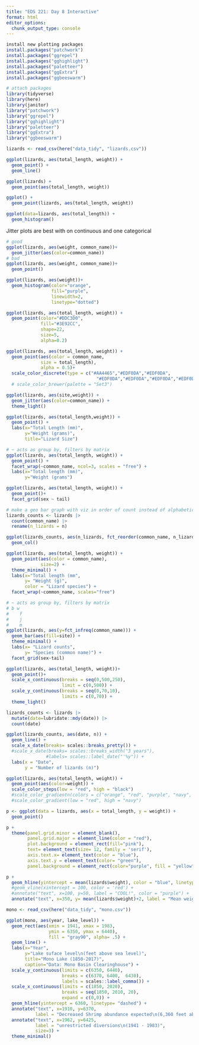 ```yaml
---
title: "EDS 221: Day 8 Interactive"
format: html
editor_options: 
  chunk_output_type: console
---
```


```r
install new plotting packages
install.packages("patchwork")
install.packages("ggrepel")
install.packages("gghighlight")
install.packages("paletteer")
install.packages("ggExtra")
install.packages("ggbeeswarm")
```

```r
# attach packages
library(tidyverse)
library(here)
library(janitor)
library("patchwork")
library("ggrepel")
library("gghighlight")
library("paletteer")
library("ggExtra")
library("ggbeeswarm")
```


```r
lizards <- read_csv(here("data_tidy", "lizards.csv"))
```

```r
ggplot(lizards, aes(total_length, weight)) + 
  geom_point() +
  geom_line()

ggplot(lizards) + 
  geom_point(aes(total_length, weight)) 

ggplot() + 
  geom_point(lizards, aes(total_length, weight))
```

```r
ggplot(data=lizards, aes(total_length)) +
  geom_histogram()
```


Jitter plots are best with on continuous and one categorical 

```r
# good
ggplot(lizards, aes(weight, common_name))+
  geom_jitter(aes(color=common_name))
# bad 
ggplot(lizards, aes(weight, common_name))+
  geom_point()
```


```r
ggplot(lizards, aes(weight))+
  geom_histogram(color="orange", 
                 fill="purple",
                 linewidth=2,
                 linetype="dotted")
```

```r
ggplot(lizards, aes(total_length, weight)) +
  geom_point(color="#DDC3D0",
             fill="#3E92CC",
             shape=22,
             size=5,
             alpha=0.2)
```

```r
ggplot(lizards, aes(total_length, weight)) +
  geom_point(aes(color = common_name,
             size = total_length),
             alpha = 0.5)+
  scale_color_discrete(type = c("#AA4465","#EDF0DA","#EDF0DA",
                                  "#EDF0DA","#EDF0DA","#EDF0DA","#EDF0DA"))
  # scale_color_brewer(palette = "Set3")
```

```r
ggplot(lizards, aes(site,weight)) +
  geom_jitter(aes(color=common_name)) +
  theme_light()
```

```r
ggplot(lizards, aes(total_length,weight)) +
  geom_point() +
  labs(x="Total Length (mm)",
       y="Weight (grams)",
       title="Lizard Size")

```



```r
# ~ acts as group by, filters by matrix
ggplot(lizards, aes(total_length, weight)) +
  geom_point() +
  facet_wrap(~common_name, ncol=3, scales = "free") +
  labs(x="Total length (mm)",
       y="Weight (grams")
```

```r
ggplot(lizards, aes(total_length, weight)) +
  geom_point()+
  facet_grid(sex ~ tail)
```

```r
# make a geo bar graph with viz in order of count instead of alphabetical order
lizards_counts <- lizards |> 
  count(common_name) |> 
  rename(n_lizards = n)

ggplot(lizards_counts, aes(n_lizards, fct_reorder(common_name, n_lizards))) +
  geom_col()
```

```r
ggplot(lizards, aes(total_length, weight)) +
  geom_point(aes(color = common_name),
             size=2) +
  theme_minimal() +
  labs(x="Total length (mm",
       y= "Weight (g)",
       color = "Lizard species") +
  facet_wrap(~common_name, scales="free")
```

```r
# ~ acts as group by, filters by matrix
# b w 
#    f
#    j
#    m
ggplot(lizards, aes(y=fct_infreq(common_name))) +
  geom_bar(aes(fill=site)) +
  theme_minimal() +
  labs(x= "Lizard counts",
       y= "Species (common name)") +
  facet_grid(sex~tail)
```

```r
ggplot(lizards, aes(total_length, weight))+
  geom_point()+
  scale_x_continuous(breaks = seq(0,500,250),
                     limit = c(0,500)) +
  scale_y_continuous(breaks = seq(0,70,10),
                     limits = c(0,70)) +
  theme_light()
```

```r
lizards_counts <- lizards |> 
  mutate(date=lubridate::mdy(date)) |> 
  count(date)

ggplot(lizards_counts, aes(date, n)) +
  geom_line() +
  scale_x_date(breaks= scales::breaks_pretty()) + 
  #scale_x_date(breaks= scales::breaks_width("3 years"),
               #labels= scales::label_date("'%y")) +
  labs(x = "Date",
       y = "Number of lizards (n)")
```

```r
ggplot(lizards, aes(total_length, weight)) +
  geom_point(aes(color=weight)) +
  scale_color_steps(low = "red", high = "black")
  #scale_color_gradientn(colors = c("orange", "red", "purple", "navy", "black"))
  #scale_color_gradient(low = "red", high = "navy")
```


```r
p <- ggplot(data = lizards, aes(x = total_length, y = weight)) +
  geom_point()

p + 
  theme(panel.grid.minor = element_blank(),
        panel.grid.major = element_line(color = "red"),
        plot.background = element_rect(fill="pink"),
        text= element_text(size= 12, family = 'serif'),
        axis.text.x= element_text(color = "blue"),
        axis.text.y = element_text(color= "green"),
        panel.background = element_rect(color="purple", fill = "yellow"))
```

```r
p +
  geom_hline(yintercept = mean(lizards$weight), color = "blue", linetype = "dashed") +
  #geom_vline(xintercept = 100, color = 'red') +
  #annotate("text", x=100, y=50, label = "COOL!", color = "purple") +
  annotate("text", x=350, y= mean(lizards$weight)+2, label = "Mean weight")
```

```r
mono <- read_csv(here("data_tidy", "mono.csv"))

ggplot(mono, aes(year, lake_level)) +
  geom_rect(aes(xmin = 1941, xmax = 1983,
                ymin = 6350, ymax = 6440),
                fill = "gray90", alpha= .5) +
  geom_line() +
  labs(x="Year",
       y="Lake suface level\n(feet above sea level)",
       title="Mono Lake (1850-2017)",
       caption="Data: Mono Basin Clearinghouse") +
  scale_y_continuous(limits = c(6350, 6440),
                     breaks = c(6370, 6400,  6430),
                     labels = scales::label_comma()) +
  scale_x_continuous(limits = c(1850, 2020),
                     breaks = seq(1850, 2010, 20),
                     expand = c(0,0)) +
  geom_hline(yintercept = 6360, linetype= "dashed") +
  annotate("text", x=1910, y=6370,
           label = "Decreased Shrimp abundance expected\n(6,360 feet above sea level)") +
  annotate("text", x=1962, y=6425,
           label = "unrestricted diversions\n(1941 - 1983)",
           size=3) +
  theme_minimal()
```


